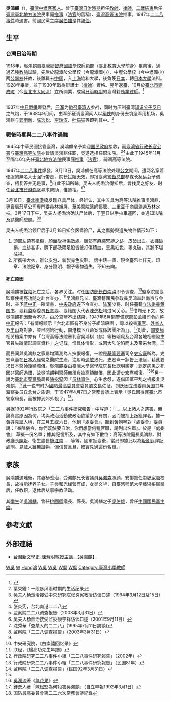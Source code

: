 {{Infobox person
| name = 吳鴻麒
| image = File:吳鴻麒法官.jpg
| imagesize = 235px
| date of birth = 1902年9月28日<br> {{TWN-JPN}}[[桃園廳|桃園廳]][[桃澗堡|桃澗堡]]中壢（今[[桃園市|桃園市]][[中壢區|中壢區]]）
| date of death = {{death year and age|1947|1902}}<br>{{ROC|臺灣省}}[[臺灣省臺北市|臺北市]]
| nationality = {{JPN-EMP}}（1902年－1945年）<br>{{ROC}}（1945年－1947年）
| spouse = 楊𤆬治
| parents = 吳榮棣（父）
| children = 吳和光、吳文華
| profession = [[法官|法官]]
}}

'''吳鴻麒'''（{{bd|1902年||1947年||W}}），[[臺灣|臺灣]][[中壢區|中壢]][[客家裔臺灣人|客家人]]。曾于[[臺灣日治時期|臺灣日治時期]]担任[[教師|教師]]、[[律師|律師]]，[[二戰結束|二戰結束]]后任[[臺灣臺北地方法院|臺灣臺北地方法院]]民事庭[[推事|推事]]（[[法官|法官]]的舊稱）、[[臺灣高等法院|臺灣高等法院]]推事。1947年[[二二八事件|二二八事件]]時遇害。前國民黨主席[[吳伯雄|吳伯雄]]是其[[姪|親侄]]。

==生平==
===台灣日治時期===
1918年，吳鴻麒自[[臺灣總督府國語學校|臺灣總督府國語學校]]師範部（[[臺北教育大學|臺北教育大學]]前身）畢業後，通過乙種[[教諭|教諭]]試驗，先后於龍潭陂公學校（今龍潭國小）、中壢公學校（今中壢國小）两[[公學校|公學校]]任教，後離職去[[中国|中国]]，入[[上海|上海]]協和大學，後負笈[[日本|日本]]，轉[[日本大學|日本大學]]法科。1928年畢業，並于1930年取得辯護士（[[律師|律師]]）資格。翌年返臺，10月於[[臺北市|臺北市]][[建成町|建成町]]（今[[臺北市|臺北市]][[大同區_(臺北市)|大同區]]）立所開業，成爲[[台灣日治時期|日治時期]]的臺灣籍[[執業律師|執業律師]]。<ref>{{Cite web |url=http://www.lib.nthu.edu.tw/library/project/cpjtt/author02-29.htm |title=吳鴻麒(1899.9.28—1947.3.17) |access-date=2019-04-09 |archive-date=2020-05-06 |archive-url=https://web.archive.org/web/20200506000229/http://www.lib.nthu.edu.tw/library/project/cpjtt/author02-29.htm |dead-url=no }}</ref>

<br>{{Relevance inline}}1937年[[中国抗日战争|中日戰爭]]爆發后，[[日军|日军]]为[[征兵|徵召]][[臺湾人|臺湾人]]参战，同时为压制臺湾[[知识分子|知识分子]][[反日|反日]]之气焰，于1938年9月间，由军部征调臺湾闻人以[[军伕|军伕]]的身份去筑造军用机场，吳鴻麒与[[郭雨新|郭雨新]]、[[陈逸松|陈逸松]]、[[李瑞汉|李瑞汉]]、[[叶猫猫|叶猫猫]]等即列其中。<ref>葉榮鐘：一段暴风雨时期的生活纪录</ref>{{Verify source}}

===戰後時期與二二八事件遇難===
1945年中華民國接管臺灣，吳鴻麒亲予欢迎[[国民政府|国民政府]]接收，而[[臺湾省行政长官公署|臺湾省行政长官公署]]与[[臺灣高等法院|臺灣高等法院]]亦皆请吳鴻麒任职，吳遂选择任职法院。<ref>吴夫人杨𤆬治接受中央研究院张炎宪教授访谈口述（1994年3月12日及15日）</ref><ref>张炎宪，台北南港二二八</ref>由此于1945年11月至隔年6年先任[[臺北地方法院|臺北地方法院]]民事庭[[推事|推事]]（[[法官|法官]]），嗣调高等法院。

1947年[[二二八事件|二二八事件]]爆發，3月13日，吳鴻麒在高等法院处理[[公文|公文]]期间，遭两名穿着便服的無名人士强行带走，院长拦阻无效，即报臺湾[[警备总部|警备总部]]参谋长[[柯远芬|柯远芬]]予调查，柯复答并无是事，<ref name="#1">监察院二二八调查报告（2003年3月31日）</ref>自此不知所踪。吴夫人杨𤆬治得知后，曾找吴之好友、时任[[台北市长|台北市长]][[游弥坚|游弥坚]]寻求帮助，惟遭拒。<ref>吴夫人杨𤆬治接受监委康宁祥访谈口述（2001年9月11日）</ref><ref name="#2">沈秀華「查某人的二二八」(1995年7月11日訪談)</ref>

3月16日，[[臺北|臺北]][[南港區|南港]]橋发现八具尸体，经辨认，其中五具为高等法院推事吳鴻麒、[[專賣局|專賣局]]菸草公司專門委員林旭屏、[[華美醫院|華美醫院]]醫師鄭聰、[[三重區|三重]][[豆干|豆干]]商周淵過及林定枝。3月17日下午，吴夫人杨𤆬治确认尸体后，于翌日以手拉車運回，並通知法院及請醫師驗屍。<ref>监察院「二二八调查报告」（2003年3月31日）</ref><ref name="#2"/>

吴夫人杨𤆬治领尸后于3月18日知会医师验尸，其之傷勢與遺失物件情形如下：

#頭部左領有槍傷，顏面受擦傷數處。頸部有麻繩緊縛之跡，皮破出血。衣褲破損，血跡甚多。臍下部及兩足股皆被打傷積血，呈黑紅色，睪丸破，其狀不堪注視。
#所攜帶大衣、辦公皮包、新製赤色皮鞋、 懷中錶一個、現金臺幣七仟元、印章、法院記章、身分證明、帽子等物遺失，不知去向。

====死亡原因====
吳鴻麒被[[謀殺|謀殺]]死亡之后，各界关注。时任[[中华民国国防部|国防部长]][[白崇禧|白崇禧]]即令调查，<ref>中央研究院，《白崇禧回忆录》</ref>監察院閩臺監察使楊亮功随之赴台查办，<ref>联经，《楊亮功先生年譜》</ref>吴鴻麒兄长、臺灣籍國民參政員[[吴鴻森|吴鴻森]]赴[[南京|南京]]与会时，亲予[[蔣中正|蔣中正]]一陳情書，[[中央政府|中央政府]]遂下令查办。[[陆军|陆军]]少将、时任臺籍[[立法委員|立法委員]][[黄国书|黄国书]]、臺籍监察委员[[丘念臺|丘念臺]]、臺籍国大代表[[陳逸松|陳逸松]]均过问关心。<ref>行政院研究二二八事件小組「二二八事件研究報告」（2002年）</ref>惜均无下文，故吳鴻麒死因至今不详。由於查辦不出結果，1947年6月間[[警備總部|警備總部]][[彭孟緝|彭孟緝]]司令向[[蒋中正|蒋中正]]報告：「有情報顯示『台北市區有不良分子組暗殺團 ，專以殺害[[軍官|軍官]]、[[外省人|外省人]]及[[半山仔|半山]]為對象，並已開始行動，南港橋下八命案或係該團所為』」。<ref>行政院研究二二八事件小組「二二八事件研究報告」（民国81年）</ref>对此，[[中华民国国家安全局|国安局]]相关档案中亦有「台灣高等法院審判官吳鴻棋（麒）等被暗殺及台灣各地相繼發生官員失蹤情形調查資料」之记载，惟具体情形，或因大陆沦陷而未及带来台湾。<ref>监察院「二二八调查报告」（民国92年3月31日）</ref>

而民间與吳鴻麒之家屬均猜測為人挾恨報復。一說是[[基隆要塞|基隆要塞]]司令[[史宏熹|史宏熹]]所為。史宏熹妻在[[日本人|日本人]]經營之醫院生產，注射時[[過敏|過敏]]致死，史宏熹一狀告上法庭，藉此要求日本醫師鉅額賠償。吳鴻麒委由[[臺灣大學醫學院|臺灣大學醫學院]]院長[[杜聰明|杜聰明]]鑑定；認定病患之死因非醫師過錯，故吳鴻麒判[[醫師|醫師]]無須負擔高額賠償，因此遭史宏熹報復。<ref name="#1"/><ref>[[吳濁流|吳濁流]]著《[[無花果_(小說)|無花果]]》</ref>另一說为[[臺北市警察局|臺北市警察局]]局長[[陳松堅|陳松堅]]因「[[员林事件|员林事件]]」心生忿怨，遂借国军平乱之机报复吳鴻麒，<ref>鍾逸人著「陳松堅為何殺害吳鴻麒」（自立早報1992年3月1日）</ref>此一说有时为[[國防最高委員會|國防最高委員會]]委員[[劉文島|劉文島]]佐证。刘氏因立法委員[[黄国书|黄国书]]与监察委员[[丘念台|丘念台]]之质询，于1947年4月7日之常務會議上表示「吳氏因得罪臺北市警察局長，而被押到郊外殺了」<ref>国防最高委員會第二二六次常務會議紀錄</ref>。

另据1992年[[行政院|行政院]]之「[[二二八事件研究報告|二二八事件研究報告]]」中写道：「……以上諸人之遇害，無論真實原因為何，均與政治活動或政治欲望多少有關，因而被扣上叛亂罪名。據一黃姓見証人稱，在三月五或六日，他到『處委會』，聽到黃朝琴對『處委會』委員說：『奉陳儀令，你們既然要自治，你們想當何種官職，請列出名單』。於是『處委會』 草擬一份名單；據其記憶所及，其中有如下數位：高等法院庭長吳鴻麒、財政廳長[[陳炘|陳炘]]、衛生處長[[施江南|施江南]]……等等。國軍抵臺後，當局即據此以為[[叛亂罪|叛亂罪]]罪証處刑。見証人雖無證物，但信誓旦旦，確實見過這份名單。」

==家族==
吳鴻麒遇难後，其妻杨𤆬治，受鴻麒兄长省議員[[吳鴻森|吳鴻森]]照顾，安排擔任[[國立中壢高級家事商業職業學校|中壢家職]]校長，故得能抚养子女。子吴和光经营有成，女吴文华，自[[臺湾师范大学|臺湾师范大学]]藝術系畢業后，任教职，退休后从事宗教活动。

其[[孿生|孿生]]弟[[吳鴻麟|吳鴻麟]]，曾任[[桃園市|桃園縣]]議長、縣長。吳鴻麟之子[[吳伯雄|吳伯雄]]，曾任[[中國國民黨主席|中國國民黨主席]]。

==參考文獻==
<references />
</div>

== 外部連結 ==
* [https://www.youtube.com/watch?v=JxHU3gc7Mq0&feature=youtu.be&t=1231 台灣新文學史-陳芳明教授主講-【吳鴻麒】] {{Wayback|url=https://www.youtube.com/watch?v=JxHU3gc7Mq0&feature=youtu.be&t=1231 |date=20200911174333 }}

[[Category:客家裔臺灣人|W吳]]
[[Category:二二八事件受難者|W]]
[[Category:中壢吳氏|Hong鴻]]
[[Category:臺灣雙胞胎|W吳]]
[[Category:台灣律師|W吳]]
[[Category:日本大學校友|W吳]]
[[Category:中華民國法官|W吳]]
[[Category:臺灣小學教師|Category:臺灣小學教師]]